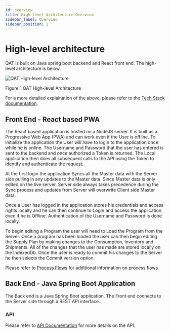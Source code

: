 ```yaml
---
id: overview
title: High-level Architecture Overview
sidebar_label: Overview
sidebar_position: 1
---
```



# High-level architecture

QAT is built on Java spring boot backend and React front end. The high-level architecture is below.

![QAT High-level Architecture](/diagrams/high-level-architecture.png)

Figure 1 QAT High-level Architecture


 For a more detailed explaination of the above, please refer to the [Tech Stack documentation](/docs/developer/architecture/tech-stack).

## Front End \- React based PWA

The React based application is hosted on a NodeJS server. It is built as a Progressive Web App (PWA) and can work even if the User is offline. To initialize the application the User will have to login to the application once while he is online. The Username and Password that the user has entered is sent to the backend and once authorized a Token is returned. The Local application then does all subsequent calls to the API using the Token to identify and authenticate the request.

At the first login the application Syncs all the Master data with the Server side pulling in any updates to the Master data. Since Master data is only edited on the live server. Server side always takes precedence during the Sync process and updates from Server will overwrite Client side Master data.

Once a User has logged in the application stores his credentials and access rights locally and he can then continue to Login and access the application even if he is Offline. Authentication of the Username and Password is done locally.

To begin editing a Program the user will need to Load the Program from the Server. Once a program has been loaded the user can then begin editing the Supply Plan by making changes to the Consumption, Inventory and Shipments. All of the changes that the user has made are stored locally on the IndexedDb. Once the user is ready to commit his changes to the Server he then selects the Commit version option.

Please refer to [Process Flows](process-flow.mdx) for additional information on process flows.

## Back End \- Java Spring Boot Application

The Back end is a Java Spring Boot application. The Front end connects to the Server side through a REST API interface.

### API

Please refer to [API Documentation](/docs/api) for more details on the API.

